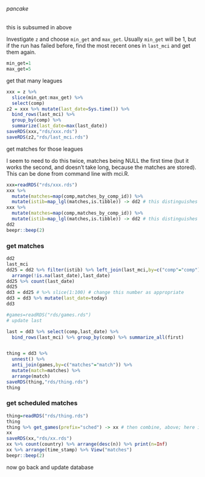 ###### pancake

this is subsumed in above

Investigate `z` and choose `min_get` and `max_get`. Usually `min_get` will be 1, but if the run has failed before, find the most recent ones in `last_mci` and get them again.

```r
min_get=1
max_get=5
```

get that many leagues


```r
xxx = z %>% 
  slice(min_get:max_get) %>% 
  select(comp)
z2 = xxx %>% mutate(last_date=Sys.time()) %>% 
  bind_rows(last_mci) %>% 
  group_by(comp) %>% 
  summarize(last_date=max(last_date))
saveRDS(xxx,"rds/xxx.rds")
saveRDS(z2,"rds/last_mci.rds")
```

get matches for those leagues

I seem to need to do this twice, matches being NULL the first time (but it works the second, and doesn't take long, because the matches are stored). 
This can be done from command line with mci.R.

```r
xxx=readRDS("rds/xxx.rds")
xxx %>% 
  mutate(matches=map(comp,matches_by_comp_id)) %>% 
  mutate(istib=map_lgl(matches,is.tibble)) -> dd2 # this distinguishes lists from others
xxx %>% 
  mutate(matches=map(comp,matches_by_comp_id)) %>% 
  mutate(istib=map_lgl(matches,is.tibble)) -> dd2 # this distinguishes lists from others
dd2
beepr::beep(2)
```

### get matches 

```r
dd2
last_mci
dd25 = dd2 %>% filter(istib) %>% left_join(last_mci,by=c("comp"="comp")) %>% 
  arrange(!is.na(last_date),last_date)
dd25 %>% count(last_date)
dd25
dd3 = dd25 # %>% slice(1:100) # change this number as appropriate
dd3 = dd3 %>% mutate(last_date=today)
dd3

#games=readRDS("rds/games.rds")
# update last

last = dd3 %>% select(comp,last_date) %>% 
  bind_rows(last_mci) %>% group_by(comp) %>% summarize_all(first)


thing = dd3 %>% 
  unnest() %>% 
  anti_join(games,by=c("matches"="match")) %>% 
  mutate(match=matches) %>% 
  arrange(match)
saveRDS(thing,"rds/thing.rds")
thing
```

### get scheduled matches

```r
thing=readRDS("rds/thing.rds")
thing
thing %>% get_games(prefix="sched") -> xx # then combine, above; here is where the sched needs to be checked
xx
saveRDS(xx,"rds/xx.rds")
xx %>% count(country) %>% arrange(desc(n)) %>% print(n=Inf)
xx %>% arrange(time_stamp) %>% View("matches")
beepr::beep(2)
```

now go back and update database

